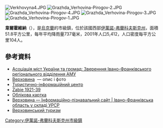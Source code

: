 {{No footnotes|time=2015-09-16T15:30:48+00:00}}
[[Image:Verkhovyna4.JPG|right]]
[[Image:Grazhda_Verhovina-Pirogov-2.JPG|right]]
[[Image:Grazhda_Verhovina-Pirogov-4.JPG|right]]
[[Image:Grazhda_Verhovina-Pirogov-3.JPG|right]]
[[Image:Grazhda_Verhovina-Pirogov-1.JPG|right]]

{{coord|48|9|6|N|24|48|49|E|scale:30000|display=title}}

'''韋爾霍維納'''（{{lang-uk|Верховина}}），是[[烏克蘭|烏克蘭]]的市級鎮，位於該國西部[[伊萬諾-弗蘭科夫斯克州|伊萬諾-弗蘭科夫斯克州]]，面積51.8平方公里，每年平均降雨量737毫米，2001年人口5,412，人口密度每平方公里104人。

==參考資料==
*[http://www.auc.org.ua/?q=%C2%E5%F0%F5%EE%E2%E8%ED%E0&stype=6 Асоціація міст України та громад: Зверенння Івано-Франківського регіонального відділення АМУ]{{dead link|date=2018年5月 |bot=InternetArchiveBot |fix-attempted=yes }}
* [http://www.dusekarpat.cz/ukrajina/verchovyna/?lg=uk Верховина] {{Wayback|url=http://www.dusekarpat.cz/ukrajina/verchovyna/?lg=uk |date=20160307042030 }} — опис і фото
* [http://www.verkhovyna.info/ Туристично-інформаційний центр]
* [http://rzecz-pospolita.com/zabie0.php3 Żabie 1921-39] {{Wayback|url=http://rzecz-pospolita.com/zabie0.php3 |date=20160305101639 }}
* [http://gska2.rada.gov.ua/pls/z7502/A005?rdat1=09.07.2008&rf7571=13240 Облікова картка]{{dead link|date=2018年5月 |bot=InternetArchiveBot |fix-attempted=yes }}
* [http://imsu-ivano-frankivsk.com/mista-i-sela-ivano-frankivskoi-oblasti/verhovinskij-rajon/verhovina.html Верховина  —  Інформаційно-пізнавальний сайт | Івано-Франківська область у складі УРСР] {{Wayback|url=http://imsu-ivano-frankivsk.com/mista-i-sela-ivano-frankivskoi-oblasti/verhovinskij-rajon/verhovina.html |date=20150815175719 }}
* [https://web.archive.org/web/20170911162337/http://verkhovyna.net/ Верховинський туризм]

{{DEFAULTSORT:Верховина}}
[[Category:伊萬諾-弗蘭科夫斯克州市級鎮|Category:伊萬諾-弗蘭科夫斯克州市級鎮]]


{{IvanoFrankivsk-geo-stub}}